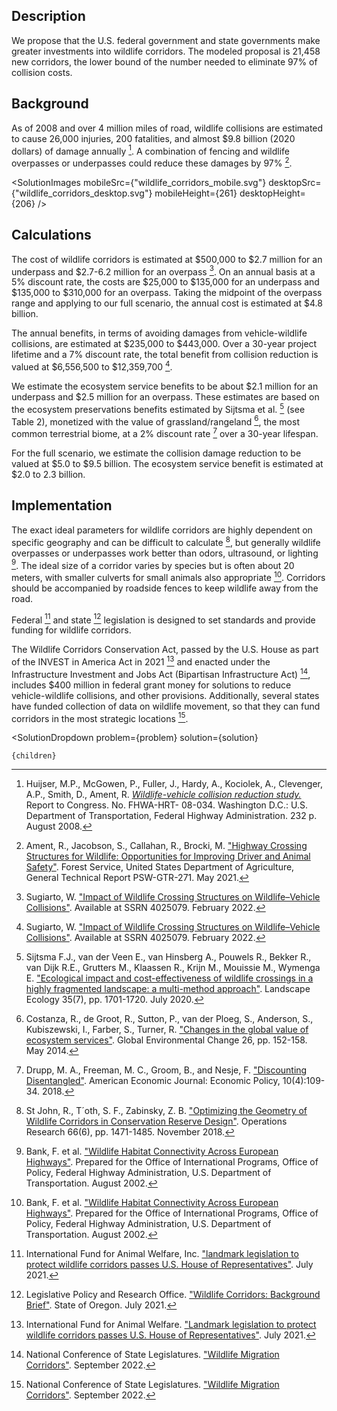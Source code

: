 


## Description

We propose that the U.S. federal government and state governments make greater investments into wildlife corridors. The modeled proposal is 21,458 new corridors, the lower bound of the number needed to eliminate 97% of collision costs.

## Background

As of 2008 and over 4 million miles of road, wildlife collisions are estimated to cause 26,000 injuries, 200 fatalities, and almost $9.8 billion (2020 dollars) of damage annually [^"16"]. A combination of fencing and wildlife overpasses or underpasses could reduce these damages by 97% [^"1"].

<SolutionImages 
  mobileSrc={"wildlife_corridors_mobile.svg"}
  desktopSrc={"wildlife_corridors_desktop.svg"}
   mobileHeight={261}
  desktopHeight={206}
/>

## Calculations

The cost of wildlife corridors is estimated at $500,000 to $2.7 million for an underpass and $2.7-6.2 million for an overpass [^"3"]. On an annual basis at a 5% discount rate, the costs are $25,000 to $135,000 for an underpass and $135,000 to $310,000 for an overpass. Taking the midpoint of the overpass range and applying to our full scenario, the annual cost is estimated at $4.8 billion.

The annual benefits, in terms of avoiding damages from vehicle-wildlife collisions, are estimated at $235,000 to $443,000. Over a 30-year project lifetime and a 7% discount rate, the total benefit from collision reduction is valued at $6,556,500 to $12,359,700 [^"3"].

We estimate the ecosystem service benefits to be about $2.1 million for an underpass and $2.5 million for an overpass. These estimates are based on the ecosystem preservations benefits estimated by Sijtsma et al. [^"4"] (see Table 2), monetized with the value of grassland/rangeland [^"5"], the most common terrestrial biome, at a 2% discount rate [^"6"] over a 30-year lifespan.

For the full scenario, we estimate the collision damage reduction to be valued at $5.0 to $9.5 billion. The ecosystem service benefit is estimated at $2.0 to 2.3 billion.

## Implementation

The exact ideal parameters for wildlife corridors are highly dependent on specific geography and can be difficult to calculate [^"31"], but generally wildlife overpasses or underpasses work better than odors, ultrasound, or lighting [^"2"]. The ideal size of a corridor varies by species but is often about 20 meters, with smaller culverts for small animals also appropriate [^"2"]. Corridors should be accompanied by roadside fences to keep wildlife away from the road.

Federal [^"17"] and state [^"19"] legislation is designed to set standards and provide funding for wildlife corridors.

The Wildlife Corridors Conservation Act, passed by the U.S. House as part of the INVEST in America Act in 2021 [^"7"] and enacted under the Infrastructure Investment and Jobs Act (Bipartisan Infrastructure Act) [^"8"], includes $400 million in federal grant money for solutions to reduce vehicle-wildlife collisions, and other provisions. Additionally, several states have funded collection of data on wildlife movement, so that they can fund corridors in the most strategic locations [^"8"].

[^"1"]: Ament, R., Jacobson, S., Callahan, R., Brocki, M. ["Highway Crossing Structures for Wildlife: Opportunities for Improving Driver and Animal Safety"](https://largelandscapes.org/wp-content/uploads/2021/06/Highway-Crossing-Structures-for-Wildlife-Opportunities-for-Improving-Driver-and-Animal-Safety.pdf). Forest Service, United States Department of Agriculture, General Technical Report PSW-GTR-271. May 2021.

[^"2"]: Bank, F. et al. ["Wildlife Habitat Connectivity Across European Highways"](https://trid.trb.org/view/719133). Prepared for the Office of International Programs, Office of Policy, Federal Highway Administration, U.S. Department of Transportation. August 2002.

[^"3"]: Sugiarto, W. ["Impact of Wildlife Crossing Structures on Wildlife–Vehicle Collisions"](https://journals.sagepub.com/doi/full/10.1177/03611981221108158?journalCode=trra). Available at SSRN 4025079. February 2022.

[^"4"]: Sijtsma F.J., van der Veen E., van Hinsberg A., Pouwels R., Bekker R., van Dijk R.E., Grutters M., Klaassen R., Krijn M., Mouissie M., Wymenga E. ["Ecological impact and cost-effectiveness of wildlife crossings in a highly fragmented landscape: a multi-method approach"](https://link.springer.com/article/10.1007/s10980-020-01047-z). Landscape Ecology 35(7), pp. 1701-1720. July 2020.

[^"5"]: Costanza, R., de Groot, R., Sutton, P., van der Ploeg, S., Anderson, S., Kubiszewski, I., Farber, S., Turner, R. ["Changes in the global value of ecosystem services"](https://www.sciencedirect.com/science/article/abs/pii/S0959378014000685?via%3Dihub). Global Environmental Change 26, pp. 152-158. May 2014.

[^"6"]: Drupp, M. A., Freeman, M. C., Groom, B., and Nesje, F. ["Discounting Disentangled"](https://www.aeaweb.org/articles/pdf/doi/10.1257/pol.20160240). American Economic Journal: Economic Policy, 10(4):109-34. 2018.

[^"7"]: International Fund for Animal Welfare. ["Landmark legislation to protect wildlife corridors passes U.S. House of Representatives"](https://www.ifaw.org/news/wildlife-corridor-legislation). July 2021.

[^"8"]: National Conference of State Legislatures. ["Wildlife Migration Corridors"](https://www.ncsl.org/environment-and-natural-resources/wildlife-migration-corridors). September 2022.

[^"16"]: Huijser, M.P., McGowen, P., Fuller, J., Hardy, A., Kociolek, A., Clevenger, A.P., Smith, D., Ament, R. [*Wildlife-vehicle collision reduction study.*](https://www.fhwa.dot.gov/publications/research/safety/08034/) Report to Congress. No. FHWA-HRT- 08-034. Washington D.C.: U.S. Department of Transportation, Federal Highway Administration. 232 p. August 2008.

[^"17"]: International Fund for Animal Welfare, Inc. ["landmark legislation to protect wildlife corridors passes U.S. House of Representatives"](https://www.ifaw.org/news/wildlife-corridor-legislation). July 2021.

[^"19"]: Legislative Policy and Research Office. ["Wildlife Corridors: Background Brief"](https://www.oregonlegislature.gov/lpro/Publications/Background-Brief-Wildlife-Corridor.pdf). State of Oregon. July 2021.

[^"31"]: St John, R., T´oth, S. F., Zabinsky, Z. B. ["Optimizing the Geometry of Wildlife Corridors in Conservation Reserve Design"](https://pubsonline.informs.org/doi/abs/10.1287/opre.2018.1758). Operations Research 66(6), pp. 1471-1485. November 2018.

  <SolutionDropdown 
    problem={problem} 
    solution={solution}
  >
    {children}
  </SolutionDropdown>